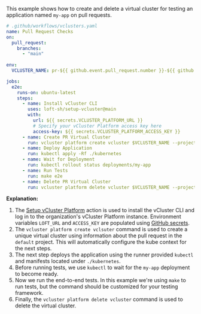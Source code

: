This example shows how to create and delete a virtual cluster for testing an application named `my-app` on pull requests.

```yaml
# .github/workflows/vclusters.yaml
name: Pull Request Checks
on:
  pull_request:
    branches:
      - "main"
  
env:
  VCLUSTER_NAME: pr-${{ github.event.pull_request.number }}-${{ github.sha }}-${{ github.run_id }}

jobs:
  e2e:
    runs-on: ubuntu-latest
    steps:
      - name: Install vCluster CLI
        uses: loft-sh/setup-vcluster@main         
        with:
          url: ${{ secrets.VCLUSTER_PLATFORM_URL }}
          # Specify your vCluster Platform access key here
          access-key: ${{ secrets.VCLUSTER_PLATFORM_ACCESS_KEY }}
      - name: Create PR Virtual Cluster
        run: vcluster platform create vcluster $VCLUSTER_NAME --project default
      - name: Deploy Application
        run: kubectl apply -Rf ./kubernetes
      - name: Wait for Deployment
        run: kubectl rollout status deployments/my-app
      - name: Run Tests
        run: make e2e
      - name: Delete PR Virtual Cluster
        run: vcluster platform delete vcluster $VCLUSTER_NAME --project default
```

**Explanation:**

1. The [Setup vCluster Platform](https://github.com/loft-sh/setup-vcluster) action is used to install the vCluster CLI and log in to the organization's vCluster Platform instance. Environment variables `LOFT_URL` and `ACCESS_KEY` are populated using [GitHub secrets](https://docs.github.com/en/actions/security-guides/using-secrets-in-github-actions).
2. The `vcluster platform create vclsuter` command is used to create a unique virtual cluster using information about the pull request in the `default` project. This will automatically configure the kube context for the next steps.
3. The next step deploys the application using the runner provided `kubectl` and manifests located under `./kubernetes`.
4. Before running tests, we use `kubectl` to wait for the `my-app` deployment to become ready.
5. Now we run the end-to-end tests. In this example we're using `make` to run tests, but the command should be customized for your testing framework.
6. Finally, the `vcluster platform delete vcluster` command is used to delete the virtual cluster.
